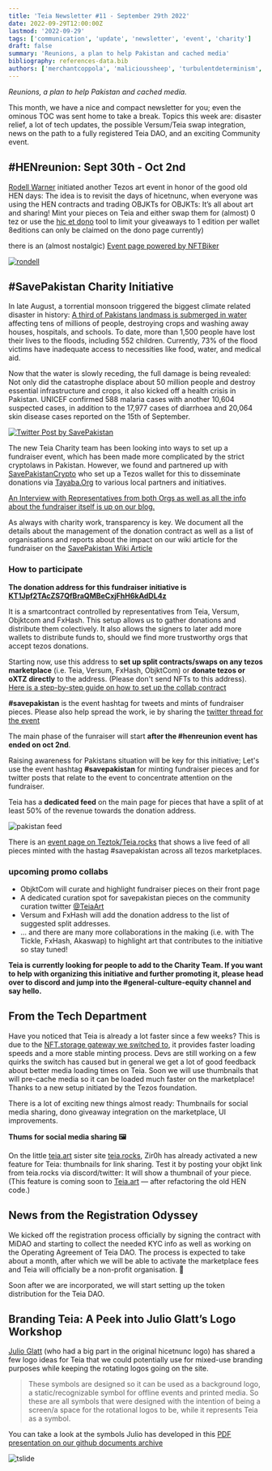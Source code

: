 ```yaml
---
title: 'Teia Newsletter #11 - September 29th 2022'
date: 2022-09-29T12:00:00Z
lastmod: '2022-09-29'
tags: ['communication', 'update', 'newsletter', 'event', 'charity']
draft: false
summary: 'Reunions, a plan to help Pakistan and cached media'
bibliography: references-data.bib
authors: ['merchantcoppola', 'malicioussheep', 'turbulentdeterminism', 'carolyn']
---
```


_Reunions, a plan to help Pakistan and cached media._

This month, we have a nice and compact newsletter for you; even the ominous TOC was sent home to take a break. Topics this week are: disaster relief, a lot of tech updates, the possible Versum/Teia swap integration, news on the path to a fully registered Teia DAO, and an exciting Community event.

## #HENreunion: Sept 30th - Oct 2nd

[Rodell Warner](https://twitter.com/rodellwarner) initiated another Tezos art event in honor of the good old HEN days: The idea is to revisit the days of hicetnunc, when everyone was using the HEN contracts and trading OBJKTs for OBJKTs: It’s all about art and sharing!
Mint your pieces on Teia and either swap them for (almost) 0 tez or use the [hic et dono](https://dono.xtz.tools/) tool to limit your giveaways to 1 edition per wallet 8editions can only be claimed on the dono page currently)

there is an (almost nostalgic) [Event page powered by NFTBiker](https://nftbiker.xyz/event?name=henreunion&sort=date)

[![rondell](https://user-images.githubusercontent.com/97635650/193139675-fd1749d1-5a7d-4b4f-85e2-04d298e79e5b.JPG)](https://twitter.com/rodellwarner/status/1573704668949217281?s=20&t=1UehsuBiRW4V6oBSdd8BRg)

## #SavePakistan Charity Initiative

In late August, a torrential monsoon triggered the biggest climate related disaster in history: [A third of Pakistans landmass is submerged in water](https://www.esa.int/ESA_Multimedia/Images/2022/09/Pakistan_inundated) affecting tens of millions of people, destroying crops and washing away houses, hospitals, and schools. To date, more than 1,500 people have lost their lives to the floods, including 552 children. Currently, 73% of the flood victims have inadequate access to necessities like food, water, and medical aid.

Now that the water is slowly receding, the full damage is being revealed: Not only did the catastrophe displace about 50 million people and destroy essential infrastructure and crops, it also kicked off a health crisis in Pakistan. UNICEF confirmed 588 malaria cases with another 10,604 suspected cases, in addition to the 17,977 cases of diarrhoea and 20,064 skin disease cases reported on the 15th of September.

[![Twitter Post by SavePakistan](https://user-images.githubusercontent.com/97635650/193138942-312d2c6e-9ff7-4cdd-8286-b9c2b033a458.JPG)](https://twitter.com/Savepakistanorg/status/1575379859060187136)


The new Teia Charity team has been looking into ways to set up a fundraiser event, which has been made more complicated by the strict cryptolaws in Pakistan. However, we found and partnered up with [SavePakistanCrypto](https://savepakistan.org/) who set up a Tezos wallet for this to disseminate donations via [Tayaba.Org](https://tayaba.org/about-us/) to various local partners and initiatives.

 [An Interview with Representatives from both Orgs  as well as all the info about the fundraiser itself is up on our blog.](https://blog.teia.art/blog/savepakistan-announcement)

As always with charity work, transparency is key. We document all the details about the management of the donation contract as well as a list of organisations and reports about the impact on our wiki article for the fundraiser on the [SavePakistan Wiki Article](https://github.com/teia-community/teia-docs/wiki/Pakistan-Fundraiser)

### How to participate

**The donation address for this fundraiser initiative is [KT1Jpf2TAcZS7QfBraQMBeCxjFhH6kAdDL4z](https://tzkt.io/KT1Jpf2TAcZS7QfBraQMBeCxjFhH6kAdDL4z/operations/)**

It is a smartcontract controlled by representatives from Teia, Versum, Objktcom and FxHash. This setup allows us to gather donations and distribute them colectively. It also allows the signers to later add more wallets to distribute funds to, should we find more trustworthy orgs that accept tezos donations.

Starting now, use this address to **set up split contracts/swaps on any tezos marketplace** (i.e. Teia, Versum, FxHash, ObjktCom) or **donate tezos or oXTZ directly** to the address. (Please don't send NFTs to this address). [Here is a step-by-step guide on how to set up the collab contract](https://github.com/teia-community/teia-docs/wiki/Pakistan-Fundraiser#how-to-set-up-a-split-contract-for-the-fundraiser)

**#savepakistan** is the event hashtag for tweets and mints of fundraiser pieces. Please also help spread the work, ie by sharing the [twitter thread for the event](https://twitter.com/TeiaCommunity/status/1575420444194131968)

The main phase of the funraiser will start **after the #henreunion event has ended on oct 2nd**.

Raising awareness for Pakistans situation will be key for this initiative; Let's use the event hashtag **#savepakistan** for minting fundraiser pieces and for twitter posts that relate to the event to concentrate attention on the fundraiser.

Teia has a **dedicated feed** on the main page for pieces that have a split of at least 50% of the revenue towards the donation address.

![pakistan feed](https://user-images.githubusercontent.com/97635650/193125136-c1c1693f-e96a-4a74-8880-7b7ac09f61f2.JPG)

There is an [event page on Teztok/Teia.rocks](https://savepakistan.teia.rocks/) that shows a live feed of all pieces minted with the hastag #savepakistan across all tezos marketplaces.


### upcoming promo collabs

- ObjktCom will curate and highlight fundraiser pieces on their front page
- A dedicated curation spot for savepakistan pieces on the community curation twitter [@TeiaArt](https://twitter.com/TeiaArt)
- Versum and FxHash will add the donation address to the list of suggested split addresses.
- ... and there are many more collaborations in the making (i.e. with The Tickle, FxHash, Akaswap) to highlight art that contributes to the initiative so stay tuned!

**Teia is currently looking for people to add to the Charity Team. If you want to help with organizing this initiative and further promoting it, please head over to discord and jump into the #general-culture-equity channel and say hello.** 

## From the Tech Department

Have you noticed that Teia is already a lot faster since a few weeks? This is due to the [NFT.storage gateway we switched to](https://blog.teia.art/blog/teia-newsletter-010#moving-from-infura-to-nftstorage), it provides faster loading speeds and a more stable minting process. Devs are still working on a few quirks the switch has caused but in general we get a lot of good feedback about better media loading times on Teia. Soon we will use thumbnails that will pre-cache media so it can be loaded much faster on the marketplace! Thanks to a new setup initiated by the Tezos foundation.

There is a lot of exciting new things almost ready: Thumbnails for social media sharing, dono giveaway integration on the marketplace, UI improvements.

**Thums for social media sharing 🖼**

On the little [teia.art](http://teia.art) sister site [teia.rocks](http://teia.rocks), Zir0h has already activated a new feature for Teia: thumbnails for link sharing. Test it by posting your objkt link from teia.rocks via discord/twitter: It will show a thumbnail of your piece. (This feature is coming soon to [Teia.art](http://Teia.art) — after refactoring the old HEN code.)

## News from the Registration Odyssey

We kicked off the registration process officially by signing the contract with MiDAO and starting to collect the needed KYC info as well as working on the Operating Agreement of Teia DAO. The process is expected to take about a month, after which we will be able to activate the marketplace fees and Teia will officially be a non-profit organisation. 🎊

Soon after we are incorporated, we will start setting up the token distribution for the Teia DAO. 

## Branding Teia: A Peek into Julio Glatt’s Logo Workshop

[Julio Glatt](https://twitter.com/JulioGlatt) (who had a big part in the original hicetnunc logo) has shared a few logo ideas for Teia that we could potentially use for mixed-use branding purposes while keeping the rotating logos going on the site.

> These symbols are designed so it can be used as a background logo, a static/recognizable symbol for offline events and printed media. So these are all symbols that were designed with the intention of being a screen/a space for the rotational logos to be, while it represents Teia as a symbol.
> 

You can take a look at the symbols Julio has developed in this [PDF presentation on our github documents archive](https://github.com/teia-community/teia-docs/blob/main/DocumentArchive/TEIA_-_LOGOS_-_PRESENTATION_-_Julio_Glatt-1.pdf)

![tslide](https://user-images.githubusercontent.com/97635650/193139263-ae6bfc56-d9b5-4135-950b-482dda13d88e.JPG)
